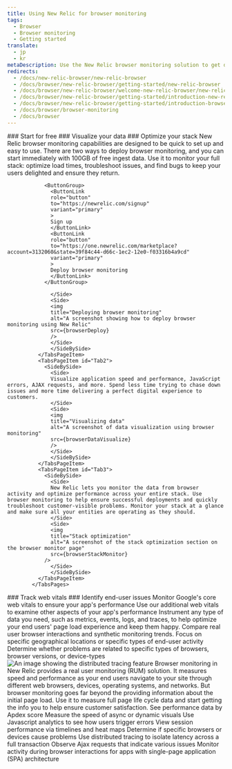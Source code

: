 ```yaml
---
title: Using New Relic for browser monitoring
tags:
  - Browser
  - Browser monitoring
  - Getting started
translate:
  - jp
  - kr
metaDescription: Use the New Relic browser monitoring solution to get deep visibility and actionable insights into real users' experiences on your website.
redirects:
  - /docs/new-relic-browser/new-relic-browser
  - /docs/browser/new-relic-browser/getting-started/new-relic-browser
  - /docs/browser/new-relic-browser/welcome-new-relic-browser/new-relic-browser
  - /docs/browser/new-relic-browser/getting-started/introduction-new-relic-browser
  - /docs/browser/new-relic-browser/getting-started/introduction-browser-monitoring
  - /docs/browser/browser-monitoring
  - /docs/browser
---
```







<Tabs>
            <TabsBar>
                <TabsBarItem id="Tab1">### Start for free</TabsBarItem>
                <TabsBarItem id="Tab2">### Visualize your data</TabsBarItem>
                <TabsBarItem id="Tab3">### Optimize your stack</TabsBarItem>
            </TabsBar>
            <TabsPages>
              <TabsPageItem id="Tab1">
                <SideBySide>
                  <Side>
                  New Relic browser monitoring capabilities are designed to be quick to set up and easy to use. There are two ways to deploy browser monitoring, and you can start immediately with 100GB of free ingest data. Use it to monitor your full stack: optimize load times, troubleshoot issues, and find bugs to keep your users delighted and ensure they return.

                <ButtonGroup>  
                  <ButtonLink
                  role="button"
                  to="https://newrelic.com/signup"
                  variant="primary"
                  >
                  Sign up
                  </ButtonLink>
                  <ButtonLink
                  role="button"
                  to="https://one.newrelic.com/marketplace?account=3132060&state=39f84c44-d66c-1ec2-12e0-f03316b4a9cd"
                  variant="primary"
                  >
                  Deploy browser monitoring
                  </ButtonLink>
                </ButtonGroup>

                  </Side>
                  <Side>
                  <img
                  title="Deploying browser monitoring"
                  alt="A screenshot showing how to deploy browser monitoring using New Relic"
                  src={browserDeploy}
                  />                  
                  </Side>
                  </SideBySide>
              </TabsPageItem>
              <TabsPageItem id="Tab2">
                <SideBySide>
                  <Side>
                  Visualize application speed and performance, JavaScript errors, AJAX requests, and more. Spend less time trying to chase down issues and more time delivering a perfect digital experience to customers.                  
                  </Side>
                  <Side>
                  <img
                  title="Visualizing data"
                  alt="A screenshot of data visualization using browser monitoring"
                  src={browserDataVisualize}
                  />
                  </Side>
                  </SideBySide>  
              </TabsPageItem>
              <TabsPageItem id="Tab3">
                <SideBySide>
                  <Side>
                  New Relic lets you monitor the data from browser activity and optimize performance across your entire stack. Use browser monitoring to help ensure successful deployments and quickly troubleshoot customer-visible problems. Monitor your stack at a glance and make sure all your entities are operating as they should.              
                  </Side>
                  <Side>
                  <img
                  title="Stack optimization"
                  alt="A screenshot of the stack optimization section on the browser monitor page"
                  src={browserStackMonitor}
                />
                  </Side>
                  </SideBySide>  
              </TabsPageItem>
            </TabsPages>
</Tabs>

<Tabs>
            <TabsBar>
                <TabsBarItem id="Tab2">### Track web vitals</TabsBarItem>
                <TabsBarItem id="Tab3">### Identify end-user issues</TabsBarItem>
            </TabsBar>
            <TabsPages>
              <TabsPageItem id="Tab2">
                    <DocTiles>
                      <DocTile path="https://docs.newrelic.com/docs/browser/new-relic-browser/guides/guide-to-core-web-vitals#monitor">Monitor Google's core web vitals to ensure your app's performance</DocTile>
                      <DocTile path="https://docs.newrelic.com/docs/browser/browser-monitoring/getting-started/browser-summary-page/">Use our additional web vitals to examine other aspects of your app's performance</DocTile>
                    </DocTiles>
              </TabsPageItem> 
              <TabsPageItem id="Tab3">
                Instrument any type of data you need, such as metrics, events, logs, and traces, to help optimize your end users' page load experience and keep them happy.
                  <DocTiles>
                    <DocTile path="https://docs.newrelic.com/docs/synthetics/synthetic-monitoring/administration/compare-page-load-performance-browser-synthetic-monitoring/">Compare real user browser interactions and synthetic monitoring trends.</DocTile>
                    <DocTile path="https://docs.newrelic.com/docs/browser/new-relic-browser/browser-pro-features/filterable-geography-webpage-metrics-location/">Focus on specific geographical locations or specific types of end-user activity</DocTile>
                    <DocTile path="https://docs.newrelic.com/docs/browser/new-relic-browser/browser-pro-features/browsers-problem-patterns-type-or-platform/">Determine whether problems are related to specific types of browsers, browser versions, or device-types</DocTile>
                  </DocTiles>
              </TabsPageItem>
            </TabsPages>
</Tabs>

<SideBySide>
  <Side>
    <img
    title="Real User Monitoring with New Relic"
    alt="An image showing the distributed tracing feature"
    src={browserDistributedTracing}
    />
  </Side>
  <Side>
    Browser monitoring in New Relic provides a real user monitoring (RUM) solution. It measures speed and performance as your end users navigate to your site through different web browsers, devices, operating systems, and networks. But browser monitoring goes far beyond the providing information about the initial page load. Use it to measure full page life cycle data and start getting the info you to help ensure customer satisfaction.  
  </Side>
</SideBySide>

<DocTiles>
<DocTile path="https://docs.newrelic.com/docs/apm/new-relic-apm/apdex/apdex-measuring-user-satisfaction/">See performance data by Apdex score</DocTile>
<DocTile path="https://docs.newrelic.com/docs/browser/new-relic-browser/page-load-timing-resources/pageviewtiming-async-or-dynamic-page-details/">Measure the speed of async or dynamic visuals</DocTile>
<DocTile path="https://docs.newrelic.com/docs/browser/new-relic-browser/browser-pro-features/javascript-errors-page-detect-analyze-errors/">Use Javascript analytics to see how users trigger errors</DocTile>
<DocTile path="https://docs.newrelic.com/docs/browser/new-relic-browser/browser-pro-features/session-traces-exploring-webpages-life-cycle/">View session performance via timelines and heat maps</DocTile>
<DocTile path="https://docs.newrelic.com/docs/browser/new-relic-browser/browser-pro-features/browsers-problem-patterns-type-or-platform/">Determine if specific browsers or devices cause problems</DocTile>
<DocTile path="https://docs.newrelic.com/docs/browser/new-relic-browser/browser-pro-features/browser-data-distributed-tracing/">Use distributed tracing to isolate latency across a full transaction</DocTile>
<DocTile path="https://docs.newrelic.com/docs/browser/new-relic-browser/browser-pro-features/ajax-dashboard-identifying-time-consuming-calls/">Observe Ajax requests that indicate various issues</DocTile>
<DocTile path="https://docs.newrelic.com/docs/browser/single-page-app-monitoring/get-started/introduction-single-page-app-monitoring/">Monitor activity during browser interactions for apps with single-page application (SPA) architecture</DocTile>
</DocTiles>
